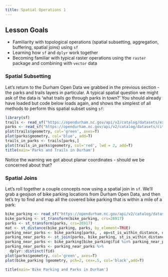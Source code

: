 ```yaml
---
title: Spatial Operations 1
---
```


## Lesson Goals

* Familiarity with topological operations (spatial subsetting, aggregation, buffering, spatial joins) using `sf`
* Learning how `sf` and `dplyr` work together
* Becoming familiar with typical raster operations using the `raster` package and combining with `vector` data

### Spatial Subsetting
Let's return to the Durham Open Data we grabbed in the previous section - the parks and trails layers in particular.  A typical spatial question we might ask of the data is 'what trails go through parks in town?' You should already have loaded but code below loads again, and shows the simplest of all methods to perform this spatial subset using `sf`:
```r
library(sf)
trails <- read_sf("https://opendurham.nc.gov/api/v2/catalog/datasets/existing-trails/exports/geojson")
parks <- read_sf("https://opendurham.nc.gov/api/v2/catalog/datasets/city-parks/exports/geojson")
plot(trails$geometry, col='green', axes=T)
plot(parks$geometry, col='blue', add=T)
trails_in_parks <- trails[parks,]
plot(trails_in_parks$geometry, col='red', lwd = 2, add=T)
title(main='Parks and Trails in Durham')
```

Notice the warning we got about planar coordinates - should we be concerned about that?

### Spatial Joins
Let's roll together a couple concepts now using a spatial join in `sf`.  We'll grab a geojson of bike parking locations from Durham Open Data, and then let's try to find and map all the covered bike parking that is within a mile of a park:
```r
bike_parking <- read_sf("https://opendurham.nc.gov/api/v2/catalog/datasets/durham-bike-parking/exports/geojson")
bike_parking <- st_transform(bike_parking, crs=26917)
parks <- st_transform(parks, crs=26917)
mat <- st_distance(bike_parking, parks, by_element=TRUE)
parking_near_parks <- bike_parking[parks, , op=st_is_within_distance, dist = 16.34]
parking_near_parks <- st_join(parks, bike_parking, st_is_within_distance, dist =1609.34) # meters - miles conversion factor
parking_near_parks <- bike_parking[bike_parking$fid %in% parking_near_parks$fid,]
parking_near_parks <- parking_near_parks %>%
  dplyr::distinct(fid)
plot(parks$geometry, col='green', axes=T)
plot(bike_parking $geometry, pch=2, cex=.5, col='black',add=T)

title(main='Bike Parking and Parks in Durham')
```



